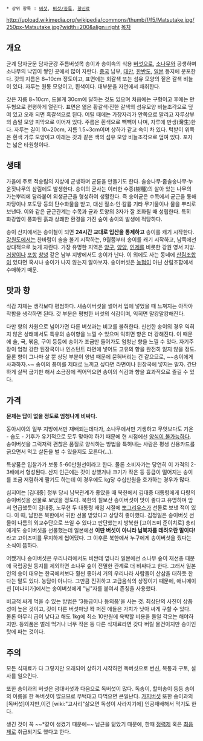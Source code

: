  * 상위 항목 : [[버섯]], [[버섯/종류]], [[향신료]]

http://upload.wikimedia.org/wikipedia/commons/thumb/f/f5/Matsutake.jpg/250px-Matsutake.jpg?width=200&align=right
[[목차]]

== 개요 ==
균계 담자균문 담자균강 주름버섯목 송이과 송이속의 식용 [[버섯]]으로, [[소나무]]와 공생하며 소나무의 낙엽이 쌓인 곳에서 많이 자란다. [[중국]] 남부, [[대만]], [[한반도]], [[일본]] 등지에 분포한다. 갓의 지름은 8~10cm 정도이고, 표면에는 회갈색 또는 섬유 모양의 짙은 갈색 비늘이 있다. 자루는 원통 모양이고, 흰색이다. 대부분을 자연에서 채취한다.

갓은 지름 8~10cm, 드물게 30cm에 달하는 것도 있으며 처음에는 구형이고 후에는 만두형으로 편평하게 열린다. 표면은 엷은 황갈색·진한 갈색의 섬유모양 비늘조각으로 덮여 있고 오래 되면 흑갈색으로 된다. 어릴 때에는 가장자리가 안쪽으로 말리고 자루상부의 솜털 모양 피막으로 이어져 있다. 주름은 흰색으로 빽빽이 나며, 자루에 만생(灣生)한다. 자루는 길이 10~20cm, 지름 1.5~3cm이며 상하가 같고 속이 차 있다. 턱받이 위쪽은 흰색 가루 모양이고 아래는 갓과 같은 색의 섬유 모양 비늘조각으로 덮여 있다. 포자는 넓은 타원형이다.

== 생태 ==
가을에 주로 적송림의 지상에 군생하며 균륜을 만들기도 한다. 솔송나무·좀솔송나무·누운잣나무의 삼림에도 발생한다. 송이의 균사는 이러한 수종(樹種)의 살아 있는 나무의 가는뿌리에 달라붙어 외생균근을 형성하여 생활한다. 즉 송이균은 수목에서 균근을 통해 자당이나 포도당 등의 탄수화물을 받고, 대신 질소·인·칼륨 기타 무기물이나 물을 뿌리로 보낸다. 이와 같은 균근관계는 수목과 균과 토양의 3자가 잘 조화될 때 성립한다. 특히 화강암이 풍화된 흙과 상쾌한 환경을 가진 숲이 송이의 발생에 적당하다.

송이 산지에서는 송이철이 되면 '''24시간 교대로 입산을 통제하고''' 송이를 캐기 시작한다. [[강원도]]에서는 찬바람이 솔솔 불기 시작하는, 9월쯤부터 송이를 캐기 시작하고, 남쪽에선 상대적으로 늦게 자란다. 가장 유명한 지역은 [[양구]], [[양양]], [[인제]]를 비롯한 강원 영서 지방. [[거창]]이나 [[포항]] [[창녕]] 같은 남부 지방에서도 송이가 난다. 이 외에도 사는 동네에 [[산림조합]]이 있다면 혹시나 송이가 나지 않는지 알아보자. 송이버섯은 [[농협]]이 아닌 산림조합에서 수매하기 때문.

== 맛과 향 ==
식감 자체는 생각보다 평범하다. 새송이버섯을 썰어서 입에 넣었을 때 느껴지는 아작아작함을 생각하면 된다. 갓 부분은 평범한 버섯의 식감이며, 익히면 말캉말캉해진다.

다만 향의 차원으로 넘어가면 다른 버섯과는 비교를 불허한다. 신선한 송이의 경우 익히지 않은 상태에서도 특유의 송이향을 느낄 수 있으며 익히면 향은 더 강해진다. 이 때문에 술, 국, 볶음, 구이 등등에 송이가 조금만 들어가도 엄청난 향을 느낄 수 있다. 자기주장이 엄청 강한 된장국이나 인스턴트 라면에 넣어도 고유의 향을 완전히 잃지 않을 정도. 물론 향이 그나마 살 뿐 상당 부분이 양념 때문에 묻혀버리는 건 같으므로, ~~송이에게 사과하자.~~ 송이의 풍미를 제대로 느끼고 싶다면 라면이나 된장국에 넣지는 말자. 간단하게 살짝 굽기만 해서 소금장에 찍어먹으면 송이의 식감과 향을 효과적으로 즐길 수 있다. 

== 가격 ==
'''문제는 답이 없을 정도로 엄청나게 비싸다.''' 

동아시아의 일부 지방에서만 재배되는데다가, 소나무에서만 기생하고 무엇보다도 기온 - 습도 - 기후가 유기적으로 모두 맞아야 하기 때문에 현 시점에선 [[답이 없다|양식이 불가능하다]]. 송이버섯을 그럭저럭 괜찮은 품질로 양식하는 방법을 특허내는 사람은 평생 신용카드를 긁으면서 먹고 살돈을 벌 수 있을지도 모른다(...).

특상품은 입찰가가 보통 5-60만원선이라고 한다. 물론 소비자가는 당연히 이 가격의 2-3배에서 형성된다. 산지 인근에는 갓이 상했거나 크기가 작은 등 등급이 떨어지는 송이를 조금 저렴하게 팔기도 하는데 이 경우에도 kg당 수십만원을 호가하는 경우가 많다.

심지어는 [김대중] 정부 당시 남북관계가 좋았을 때 북한에서 김대중 대통령에게 다량의 송이버섯을 선물로 보냈을 정도다. 북한의 칠보산 송이버섯이 맛이 좋다고 유명하며 앞서 언급했듯이 김대중, 노무현 두 대통령 재임 시절에 [[김정일|뽀그리우스]]가 선물로 보낸 적이 있다. 이 때, 남한은 북한에서 귀한 선물 받았다고 상당히 좋아했다. 김정일은 송이버섯 선물이 나름의 외교수단으로 쓰일 수 있다고 판단했는지 방북한 [고이즈미 준이치로] 총리에게도 송이버섯을 선물했는데 일본에선 '''이딴 버섯이 아니라 납북자를 데려오란 말이다!'''라고 고이즈미를 무지하게 씹어댔다. 그 이후론 북한에서 누구에게 송이버섯을 줬다는 소식이 뜸하다.

어쨌거나 송이버섯은 우리나라에서도 비싼데 옆나라 일본에선 소나무 숲이 재선충 때문에 국립공원 등지를 제외하면 소나무 숲이 전멸한 관계로 더 비싸다고 한다. 그래서 일본인의 송이 대우는 한국에서보다 훨씬 좋아서 거의 우리나라 사람들이 산삼을 대하듯 한다는 말도 있다. 농담이 아니다. 그만큼 진귀하고 고급음식의 상징이기 때문에, 애니메이션 [미나미가]에서는 송이버섯에게 "님"자를 붙여서 존칭을 사용했다.

비교적 싸게 먹을 수 있는 방법은 '3등급이나 등외품'을 사는 것. 최상단의 사진이 상품성이 높은 것이고, 갓이 다른 버섯마냥 쫙 퍼진 애들은 가치가 낮아 싸게 구할 수 있다. 물론 아무리 급이 낮다고 해도 1kg에 최소 10만원에 육박할 비용을 들일 각오는 해야하지만. 등외품은 벌레 먹거나 너무 작은 등 다른 식재료라면 갖다 버릴 물건이지만 송이인 탓에 파는 것이다. 
== 주의 ==
모든 식재료가 다 그렇지만 오래되어 상하기 시작하면 독버섯으로 변신, 복통과 구토, 설사를 일으킨다.

또한 송이과의 버섯은 광대버섯과 다음으로 독버섯이 많다. 독송이, 할미송이 등등 송이의 이름을 한 독버섯이 많으므로 무턱대고 따먹으면 큰일난다. [[가지버섯]] 또한 송이과의 [독버섯]이지만,이건 [wiki:"고사리"삶으면 독성이 사라지기에] 인공재배해서 먹기도 한다.

생긴 것이 꼭 ~~*같이 생겼기 때문에~~ 남근을 닮았기 때문에, 한때 [[정력]]제 혹은 [[최음제]]로 취급되기도 했다고 한다.
